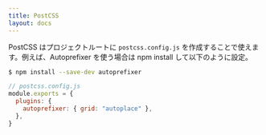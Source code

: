```yaml
---
title: PostCSS
layout: docs
---
```


PostCSS はプロジェクトルートに `postcss.config.js` を作成することで使えます。例えば、Autoprefixer を使う場合は npm install して以下のように設定。

```sh
$ npm install --save-dev autoprefixer
```

```js
// postcss.config.js
module.exports = {
  plugins: {
    autoprefixer: { grid: "autoplace" },
  },
}
```
